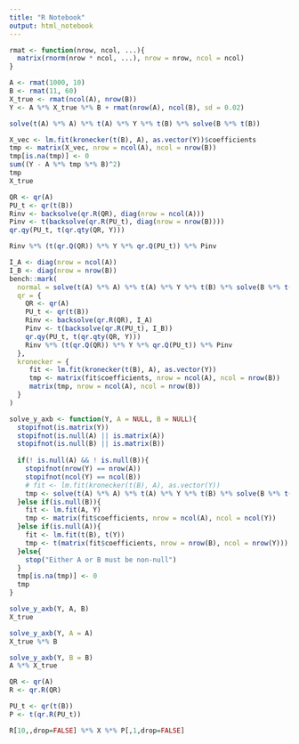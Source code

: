 ```yaml
---
title: "R Notebook"
output: html_notebook
---
```



```r
rmat <- function(nrow, ncol, ...){
  matrix(rnorm(nrow * ncol, ...), nrow = nrow, ncol = ncol)
}

A <- rmat(1000, 10)
B <- rmat(11, 60)
X_true <- rmat(ncol(A), nrow(B))
Y <- A %*% X_true %*% B + rmat(nrow(A), ncol(B), sd = 0.02)
```

```r
solve(t(A) %*% A) %*% t(A) %*% Y %*% t(B) %*% solve(B %*% t(B))
```

```r
X_vec <- lm.fit(kronecker(t(B), A), as.vector(Y))$coefficients
tmp <- matrix(X_vec, nrow = ncol(A), ncol = nrow(B))
tmp[is.na(tmp)] <- 0
sum((Y - A %*% tmp %*% B)^2)
tmp
X_true
```
```r
QR <- qr(A)
PU_t <- qr(t(B))
Rinv <- backsolve(qr.R(QR), diag(nrow = ncol(A)))
Pinv <- t(backsolve(qr.R(PU_t), diag(nrow = nrow(B))))
qr.qy(PU_t, t(qr.qty(QR, Y)))

Rinv %*% (t(qr.Q(QR)) %*% Y %*% qr.Q(PU_t)) %*% Pinv


```


```r
I_A <- diag(nrow = ncol(A))
I_B <- diag(nrow = nrow(B))
bench::mark(
  normal = solve(t(A) %*% A) %*% t(A) %*% Y %*% t(B) %*% solve(B %*% t(B)),
  qr = {
    QR <- qr(A)
    PU_t <- qr(t(B))
    Rinv <- backsolve(qr.R(QR), I_A)
    Pinv <- t(backsolve(qr.R(PU_t), I_B))
    qr.qy(PU_t, t(qr.qty(QR, Y)))
    Rinv %*% (t(qr.Q(QR)) %*% Y %*% qr.Q(PU_t)) %*% Pinv
  },
  kronecker = {
     fit <- lm.fit(kronecker(t(B), A), as.vector(Y))
     tmp <- matrix(fit$coefficients, nrow = ncol(A), ncol = nrow(B))
     matrix(tmp, nrow = ncol(A), ncol = nrow(B))
  }
)
```


```r
solve_y_axb <- function(Y, A = NULL, B = NULL){
  stopifnot(is.matrix(Y))
  stopifnot(is.null(A) || is.matrix(A))
  stopifnot(is.null(B) || is.matrix(B))
  
  if(! is.null(A) && ! is.null(B)){
    stopifnot(nrow(Y) == nrow(A))
    stopifnot(ncol(Y) == ncol(B))
    # fit <- lm.fit(kronecker(t(B), A), as.vector(Y))
    tmp <- solve(t(A) %*% A) %*% t(A) %*% Y %*% t(B) %*% solve(B %*% t(B))
  }else if(is.null(B)){
    fit <- lm.fit(A, Y)
    tmp <- matrix(fit$coefficients, nrow = ncol(A), ncol = ncol(Y))
  }else if(is.null(A)){
    fit <- lm.fit(t(B), t(Y))
    tmp <- t(matrix(fit$coefficients, nrow = nrow(B), ncol = nrow(Y)))
  }else{
    stop("Either A or B must be non-null")
  }
  tmp[is.na(tmp)] <- 0
  tmp
}

solve_y_axb(Y, A, B)
X_true

solve_y_axb(Y, A = A)
X_true %*% B

solve_y_axb(Y, B = B)
A %*% X_true
```



```r
QR <- qr(A)
R <- qr.R(QR)

PU_t <- qr(t(B))
P <- t(qr.R(PU_t))

R[10,,drop=FALSE] %*% X %*% P[,1,drop=FALSE]

```


